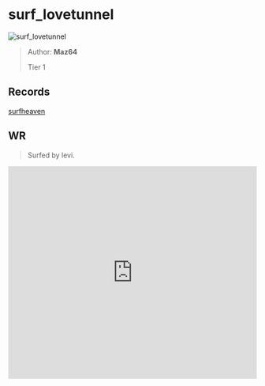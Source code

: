 
# surf_lovetunnel

![surf_lovetunnel](https://raw.githubusercontent.com/Sayt123/SurfMapPics/Maps-and-bonuses/csgo/surf_lovetunnel.jpg)

> Author: **Maz64**
>
> Tier 1

## Records

[surfheaven](https://surfheaven.eu/map/surf_lovetunnel)

## WR

> Surfed by levi.

<iframe
width="100%"
height="430"
src="https://www.youtube.com/embed/zrwq-AL90Eg"
frameborder="0"
allow="accelerometer; autoplay; clipboard-write; encrypted-media; gyroscope; picture-in-picture"
allowFullScreen
/>

```md

[Surf Timer] - levy finished in 00:43:93 (WR -00:00:07). Improving by 00:00:14
[Surf Timer] - levy beat the map record! Rank: 1/2721

Previous WR holder: joshua


```
                